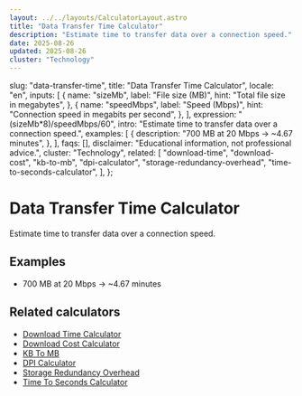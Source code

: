 ```yaml
---
layout: ../../layouts/CalculatorLayout.astro
title: "Data Transfer Time Calculator"
description: "Estimate time to transfer data over a connection speed."
date: 2025-08-26
updated: 2025-08-26
cluster: "Technology"
---
```



  slug: "data-transfer-time",
  title: "Data Transfer Time Calculator",
  locale: "en",
  inputs: [
    {
      name: "sizeMb",
      label: "File size (MB)",
      hint: "Total file size in megabytes",
    },
    {
      name: "speedMbps",
      label: "Speed (Mbps)",
      hint: "Connection speed in megabits per second",
    },
  ],
  expression: "(sizeMb*8)/speedMbps/60",
  intro: "Estimate time to transfer data over a connection speed.",
  examples: [
    {
      description: "700 MB at 20 Mbps → ~4.67 minutes",
    },
  ],
  faqs: [],
  disclaimer: "Educational information, not professional advice.",
  cluster: "Technology",
  related: [
    "download-time",
    "download-cost",
    "kb-to-mb",
    "dpi-calculator",
    "storage-redundancy-overhead",
    "time-to-seconds-calculator",
  ],
};

# Data Transfer Time Calculator

Estimate time to transfer data over a connection speed.

<Calculator schema={schema} />

## Examples

- 700 MB at 20 Mbps → ~4.67 minutes

## Related calculators

- [Download Time Calculator](/calculators/download-time/)
- [Download Cost Calculator](/calculators/download-cost/)
- [KB To MB](/calculators/kb-to-mb/)
- [DPI Calculator](/calculators/dpi-calculator/)
- [Storage Redundancy Overhead](/calculators/storage-redundancy-overhead/)
- [Time To Seconds Calculator](/calculators/time-to-seconds-calculator/)
